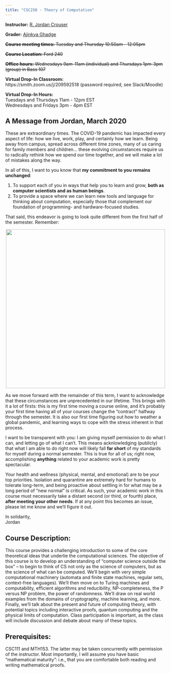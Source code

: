 ```yaml
---
title: "CSC250 - Theory of Computation"
---
```


**Instructor:** [R. Jordan Crouser](http://jcrouser.github.io/)

**Grader:** [Ajinkya Ghadge](https://www.linkedin.com/in/ajinkyaghadge/)

~~**Course meeting times:** Tuesday and Thursday 10:50am - 12:05pm~~

~~**Course Location:** Ford 240~~

~~**Office hours:** Wednesdays 9am-11am (individual) and Thursdays 1pm-3pm (group) in Bass 107~~

**Virtual Drop-In Classroom:** <br/>
https://smith.zoom.us/j/209592518 (password required, see Slack/Moodle)

**Virtual Drop-In Hours:** <br/>
Tuesdays and Thursdays 11am - 12pm EST<br/>
Wednesdays and Fridays 3pm - 4pm EST

## A Message from Jordan, March 2020
These are extraordinary times. The COVID-19 pandemic has impacted every aspect of life: how we live, work, play, and certainly how we learn. Being away from campus, spread across different time zones, many of us caring for family members and children... these evolving circumstances require us to radically rethink how we spend our time together, and we will make a lot of mistakes along the way.

In all of this, I want to you know that **my commitment to you remains unchanged**:

#. To support each of you in ways that help you to learn and grow, **both as computer scientists and as human beings**.
#. To provide a space where we can learn new tools and language for thinking about computation, especially those that complement our foundation of programming- and hardware-focused studies. 

That said, this endeavor is going to look quite different from the first half of the semester. Remember:

<div style = "text-align:center;">
<img src = "img/2part.png" style = "width:500px"/>
</div>

As we move forward with the remainder of this term, I want to acknowledge that these circumstances are unprecedented in our lifetime. This brings with it a lot of firsts: this is my first time moving a course online, and it's probably your first time having all of your courses change the "contract" halfway through the semester. It is also our first time figuring out how to weather a global pandemic, and learning ways to cope with the stress inherent in that process.

I want to be transparent with you: I am giving myself permission to do what I can, and letting go of what I can't. This means acknlowledging (publicly) that what I am able to do right now will likely fall **far short** of my standards for myself during a normal semester. This is true for all of us; right now, accomplishing **anything** related to your academic work is pretty spectacular.

Your health and wellness (physical, mental, and emotional) are to be your top priorities. Isolation and quarantine are extremely hard for humans to tolerate long-term, and being proactive about settling in for what may be a long period of "new normal" is critical. As such, your academic work in this course must necessarily take a distant second (or third, or fourth) place, **after meeting your other needs**. If at any point this becomes an issue, please let me know and we'll figure it out.

In solidarity,<br/>
Jordan


## Course Description:
This course provides a challenging introduction to some of the core theoretical ideas that underlie the computational sciences. The objective of this course is to develop an understanding of "computer science outside the box" -- to begin to think of CS not only as the science of computers, but as the science of what can be computed. We'll begin with very simple computational machinery (automata and finite state machines, regular sets, context-free languages). We'll then move on to Turing machines and computability, efficient algorithms and reducibility, NP-completeness, the P versus NP problem, the power of randomness. We'll draw on real world examples from the domains of cryptography, machine learning, and more. Finally, we'll talk about the present and future of computing theory, with potential topics including interactive proofs, quantum computing and the physical limits of computation. Class participation is important, as the class will include discussion and debate about many of these topics.

## Prerequisites:
CSC111 and MTH153. The latter may be taken concurrently with permission of the instructor. Most importantly, I will assume you have basic "mathematical maturity": i.e., that you are comfortable both reading and writing mathematical proofs.